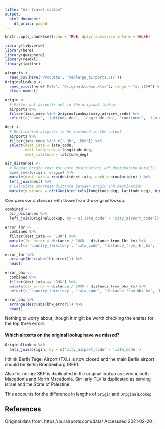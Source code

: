 ```yaml
---
title: "Air travel carbon"
output:
  html_document:
    df_print: paged
---
```


```r
knitr::opts_chunk$set(echo = TRUE, dplyr.summarise.inform = FALSE)
```

```r
library(tidyverse)
library(here)
library(geosphere)
library(readxl)
library(janitor)
```

```r
airports <- 
  read_csv(here('ProcData', 'medlarge_airports.csv'))
OriginalLookup <- 
  read_excel(here('Data', 'OriginalLookup.xlsx'), range = "a1:j154") %>% 
  clean_names()
```

```r
origin <- 
  # Filter out airports not in the original lookup.
  airports %>% 
  filter(iata_code %in% OriginalLookup$city_airport_code) %>% 
  select(c('name', 'latitude_deg', 'longitude_deg', 'continent', 'iso_country', 'iso_region', 'iata_code'))
```

```r
dest <- 
  # Destination airports to be included in the output
  airports %>% 
  filter(iata_code %in% c('LHR', 'BHX')) %>% 
  select(dest_iata = iata_code,
         dest_longitude = longitude_deg,
         dest_latitude = latitude_deg)

air_distances <- 
  # Repeat origin rows for each destination; add destination details.
  bind_rows(origin, origin) %>% 
  mutate(dest_iata = rep(dest$dest_iata, each = nrow(origin))) %>% 
  left_join(dest) %>% 
  # Calculate shortest distance between origin and destination
  mutate(distance = distGeo(bind_cols(longitude_deg, latitude_deg), bind_cols(dest_longitude, dest_latitude)))
```

Compare our distances with those from the original lookup.

```r
combined <- 
  air_distances %>% 
  left_join(OriginalLookup, by = c('iata_code' = 'city_airport_code'))

error_lhr <- 
  combined %>% 
  filter(dest_iata == 'LHR') %>% 
  mutate(lhr_error = distance / 1000 - distance_from_lhr_km) %>% 
  select(c('country_territory', 'iata_code', 'distance_from_lhr_km', 'lhr_error'))
  
error_lhr %>% 
  arrange(desc(abs(lhr_error))) %>% 
  head()

error_bhx <- 
  combined %>% 
  filter(dest_iata == 'BHX') %>% 
  mutate(bhx_error = distance / 1000 - distance_from_bhx_km) %>% 
  select(c('country_territory', 'iata_code', 'distance_from_bhx_km', 'bhx_error'))

error_bhx %>% 
  arrange(desc(abs(bhx_error))) %>% 
  head()
```

Nothing to worry about, though it might be worth checking the entries for the top three errors.

#### Which airports on the original lookup have we missed?

```r
OriginalLookup %>% 
  anti_join(origin, by = c('city_airport_code' = 'iata_code'))

```

I think Berlin Tegel Airport (TXL) is now closed and the main Berlin airport should be Berlin Brandenburg (BER).

Also for noting: SKP is duplicated in the original lookup as serving both Macedonia and North Macedonia. Similarly TLV is duplicated as serving Israel and the State of Palestine.

This accounts for the difference in lengths of `origin` and `OriginalLookup`


## References

Original data from: https://ourairports.com/data/ Accesssed 2021-02-20 .



